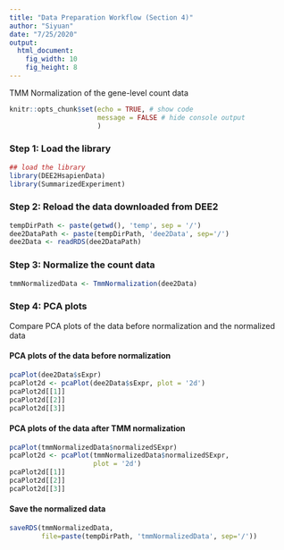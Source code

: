 ```yaml
---
title: "Data Preparation Workflow (Section 4)"
author: "Siyuan"
date: "7/25/2020"
output: 
  html_document:
    fig_width: 10
    fig_height: 8
---
```


TMM Normalization of the gene-level count data

```r
knitr::opts_chunk$set(echo = TRUE, # show code
                      message = FALSE # hide console output
                      )
```

### Step 1: Load the library
```r
## load the library
library(DEE2HsapienData)
library(SummarizedExperiment)
```

### Step 2: Reload the data downloaded from DEE2
```r
tempDirPath <- paste(getwd(), 'temp', sep = '/')
dee2DataPath <- paste(tempDirPath, 'dee2Data', sep='/')
dee2Data <- readRDS(dee2DataPath)
```

### Step 3: Normalize the count data 
```r
tmmNormalizedData <- TmmNormalization(dee2Data)
```

### Step 4: PCA plots
Compare PCA plots of the data before normalization and the normalized data

#### PCA plots of the data before normalization
```r
pcaPlot(dee2Data$sExpr)
pcaPlot2d <- pcaPlot(dee2Data$sExpr, plot = '2d')
pcaPlot2d[[1]]
pcaPlot2d[[2]]
pcaPlot2d[[3]]
```
#### PCA plots of the data after TMM normalization
```r
pcaPlot(tmmNormalizedData$normalizedSExpr)
pcaPlot2d <- pcaPlot(tmmNormalizedData$normalizedSExpr, 
                     plot = '2d')
pcaPlot2d[[1]]
pcaPlot2d[[2]]
pcaPlot2d[[3]]
```
#### Save the normalized data
```r
saveRDS(tmmNormalizedData, 
        file=paste(tempDirPath, 'tmmNormalizedData', sep='/'))
```